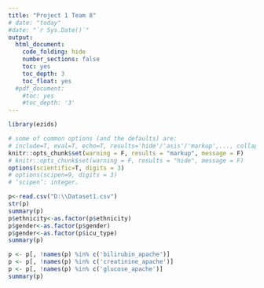 ```yaml
---
title: "Project 1 Team 8"
# date: "today"
#date: "`r Sys.Date()`"
output:
  html_document:
    code_folding: hide
    number_sections: false
    toc: yes
    toc_depth: 3
    toc_float: yes
  #pdf_document:
    #toc: yes
    #toc_depth: '3'
---
```


```r
library(ezids)
```


```r
# some of common options (and the defaults) are: 
# include=T, eval=T, echo=T, results='hide'/'asis'/'markup',..., collapse=F, warning=T, message=T, error=T, cache=T, fig.width=6, fig.height=4, fig.dim=c(6,4) #inches, fig.align='left'/'center','right', 
knitr::opts_chunk$set(warning = F, results = "markup", message = F)
# knitr::opts_chunk$set(warning = F, results = "hide", message = F)
options(scientific=T, digits = 3) 
# options(scipen=9, digits = 3) 
# ‘scipen’: integer. 
```

```r
p<-read.csv("D:\\Dataset1.csv")
str(p)
summary(p)
p$ethnicity<-as.factor(p$ethnicity)
p$gender<-as.factor(p$gender)
p$gender<-as.factor(p$icu_type)
summary(p)

p <- p[, !names(p) %in% c('bilirubin_apache')]
p <- p[, !names(p) %in% c('creatinine_apache')]
p <- p[, !names(p) %in% c('glucose_apache')]
summary(p)
```